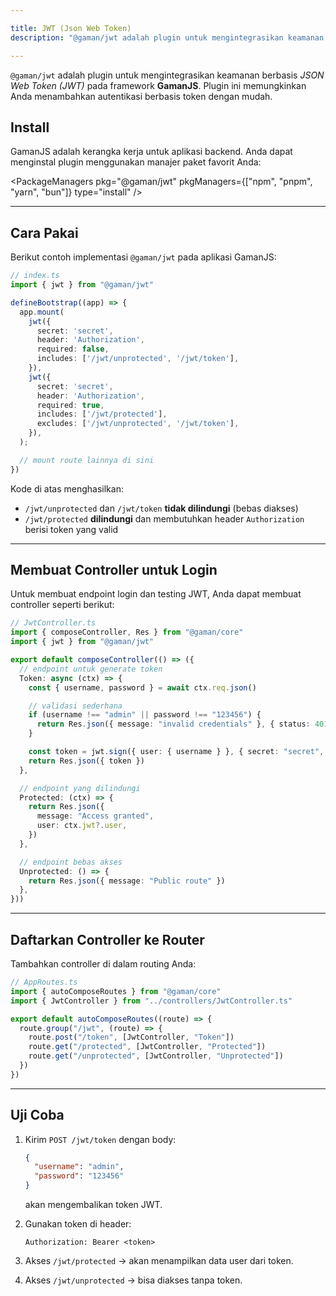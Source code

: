 ```yaml
---

title: JWT (Json Web Token)
description: "@gaman/jwt adalah plugin untuk mengintegrasikan keamanan berbasis JWT token pada framework *GamanJS*"

---
```


`@gaman/jwt` adalah plugin untuk mengintegrasikan keamanan berbasis *JSON Web Token (JWT)* pada framework **GamanJS**.
Plugin ini memungkinkan Anda menambahkan autentikasi berbasis token dengan mudah.

## Install


GamanJS adalah kerangka kerja untuk aplikasi backend. Anda dapat menginstal plugin menggunakan manajer paket favorit Anda:

<PackageManagers
pkg="@gaman/jwt"
pkgManagers={["npm", "pnpm", "yarn", "bun"]}
type="install"
/>

---

## Cara Pakai

Berikut contoh implementasi `@gaman/jwt` pada aplikasi GamanJS:

```ts
// index.ts
import { jwt } from "@gaman/jwt"

defineBootstrap((app) => {
  app.mount(
    jwt({
      secret: 'secret',
      header: 'Authorization',
      required: false,
      includes: ['/jwt/unprotected', '/jwt/token'],
    }),
    jwt({
      secret: 'secret',
      header: 'Authorization',
      required: true,
      includes: ['/jwt/protected'],
      excludes: ['/jwt/unprotected', '/jwt/token'],
    }),
  );

  // mount route lainnya di sini
})
```

Kode di atas menghasilkan:

* `/jwt/unprotected` dan `/jwt/token` **tidak dilindungi** (bebas diakses)
* `/jwt/protected` **dilindungi** dan membutuhkan header `Authorization` berisi token yang valid

---

## Membuat Controller untuk Login

Untuk membuat endpoint login dan testing JWT, Anda dapat membuat controller seperti berikut:

```ts
// JwtController.ts
import { composeController, Res } from "@gaman/core"
import { jwt } from "@gaman/jwt"

export default composeController(() => ({
  // endpoint untuk generate token
  Token: async (ctx) => {
    const { username, password } = await ctx.req.json()

    // validasi sederhana
    if (username !== "admin" || password !== "123456") {
      return Res.json({ message: "invalid credentials" }, { status: 401 })
    }

    const token = jwt.sign({ user: { username } }, { secret: "secret", expiresIn: "1h" })
    return Res.json({ token })
  },

  // endpoint yang dilindungi
  Protected: (ctx) => {
    return Res.json({
      message: "Access granted",
      user: ctx.jwt?.user,
    })
  },

  // endpoint bebas akses
  Unprotected: () => {
    return Res.json({ message: "Public route" })
  },
}))
```

---

## Daftarkan Controller ke Router

Tambahkan controller di dalam routing Anda:

```ts
// AppRoutes.ts
import { autoComposeRoutes } from "@gaman/core"
import { JwtController } from "../controllers/JwtController.ts"

export default autoComposeRoutes((route) => {
  route.group("/jwt", (route) => {
    route.post("/token", [JwtController, "Token"])
    route.get("/protected", [JwtController, "Protected"])
    route.get("/unprotected", [JwtController, "Unprotected"])
  })
})
```

---

## Uji Coba

1. Kirim `POST /jwt/token` dengan body:

   ```json
   {
     "username": "admin",
     "password": "123456"
   }
   ```

   akan mengembalikan token JWT.

2. Gunakan token di header:
   ```
   Authorization: Bearer <token>
   ```

3. Akses `/jwt/protected` → akan menampilkan data user dari token.
4. Akses `/jwt/unprotected` → bisa diakses tanpa token.
